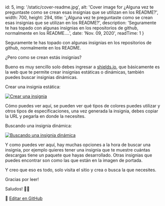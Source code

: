 
  id: 5,
  img: '/static/cover-readme.jpg',
  alt: 'Cover image for ¿Alguna vez te preguntaste como se crean esas insignias que se utilizan en los README?',
  width: 700,
  height: 294,
  title: '¿Alguna vez te preguntaste como se crean esas insignias que se utilizan en los README?',
  description: 'Seguramente te has topado con algunas insignias en los repositorios de github, normalmente en los README....',
  date: 'Nov. 09, 2020',
  readTime: 1
}


Seguramente te has topado con algunas insignias en los repositorios de github, normalmente en los README.

¿Pero como se crean estás insignias?

Bueno es muy sencillo solo debes ingresar a [shields.io](https://shields.io/), que básicamente es la web que te permite crear insignias estáticas o dinámicas, también puedes buscar insignias dinámicas.

Crear una insignia estática:

<a className="viewImg" href="/static/crear-una-insignia.png">
  <img src="/static/crear-una-insignia.png" alt="Crear una insignia" loading="lazy" />
</a>

Cómo puedes ver aquí, se pueden ver qué tipos de colores puedes utilizar y otros tipos de especificaciones, una vez generada la insignia, debes copiar la URL y pegarla en donde la necesites.

Buscando una insignia dinámica:

<a className="viewImg" href="/static/buscando-una-insignia-dinámica.png">
  <img src="/static/buscando-una-insignia-dinámica.png" alt="Buscando una insignia dinámica" loading="lazy" />
</a>

Y como puedes ver aquí, hay muchas opciones a la hora de buscar una insignia, por ejemplo quieres tener una insignia que te muestre cuántas descargas tiene un paquete que hayas desarrollado. Otras insignias que puedes encontrar son como las que están en la imagen de portada.

Y creo que eso es todo, solo visita el sitio y crea o busca la que necesites.

Gracias por leer!

Saludos! 👍🏻

📝 [Editar en GitHub](https://github.com/Franqsanz/GDevTown/blob/main/pages/blog/algunas-vez-te-preguntaste-de-donde-se-crean-esa-insignias-que-utilizan-en-los-readme/index.mdx)